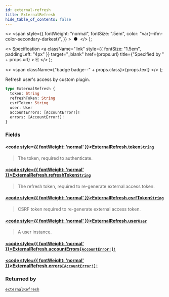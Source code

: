 ```yaml
---
id: external-refresh
title: ExternalRefresh
hide_table_of_contents: false
---
```


  <>
    <span
      style={{
        fontWeight: "normal",
        fontSize: ".5em",
        color: "var(--ifm-color-secondary-darkest)",
      }}
    >
      &nbsp;●&nbsp;
    </span>
  </>
);

  <>
    Specification
    <a
      className="link"
      style={{ fontSize: "1.5em", paddingLeft: "4px" }}
      target="\_blank"
      href={props.url}
      title={"Specified by " + props.url}
    >
      ⎘
    </a>
  </>
);

  <>
    <span className={"badge badge--" + props.class}>{props.text}</span>
  </>
);

Refresh user's access by custom plugin.

```graphql
type ExternalRefresh {
  token: String
  refreshToken: String
  csrfToken: String
  user: User
  accountErrors: [AccountError!]!
  errors: [AccountError!]!
}
```

### Fields

#### [<code style={{ fontWeight: 'normal' }}>ExternalRefresh.<b>token</b></code>](#)<Bullet />[`String`](../../api-reference/scalars/string) <Badge class="secondary" text="scalar"/>

> The token, required to authenticate.

#### [<code style={{ fontWeight: 'normal' }}>ExternalRefresh.<b>refreshToken</b></code>](#)<Bullet />[`String`](../../api-reference/scalars/string) <Badge class="secondary" text="scalar"/>

> The refresh token, required to re-generate external access token.

#### [<code style={{ fontWeight: 'normal' }}>ExternalRefresh.<b>csrfToken</b></code>](#)<Bullet />[`String`](../../api-reference/scalars/string) <Badge class="secondary" text="scalar"/>

> CSRF token required to re-generate external access token.

#### [<code style={{ fontWeight: 'normal' }}>ExternalRefresh.<b>user</b></code>](#)<Bullet />[`User`](../../api-reference/objects/user) <Badge class="secondary" text="object"/>

> A user instance.

#### [<code style={{ fontWeight: 'normal' }}>ExternalRefresh.<b>accountErrors</b></code>](#)<Bullet />[`[AccountError!]!`](../../api-reference/objects/account-error) <Badge class="secondary" text="non-null"/> <Badge class="secondary" text="object"/>

>

#### [<code style={{ fontWeight: 'normal' }}>ExternalRefresh.<b>errors</b></code>](#)<Bullet />[`[AccountError!]!`](../../api-reference/objects/account-error) <Badge class="secondary" text="non-null"/> <Badge class="secondary" text="object"/>

>

### Returned by

[`externalRefresh`](../../api-reference/mutations/external-refresh) <Badge class="secondary" text="mutation"/>
